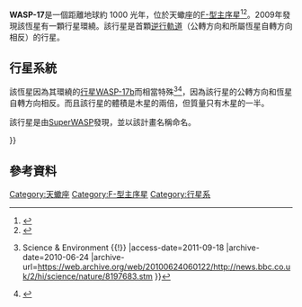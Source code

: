 {{Starbox begin
| name = WASP-17
}}
{{Starbox observe
| epoch = [[J2000.0|J2000.0]]
| equinox = <!--Equinox of coordinates (defaults to epoch)-->
| constell = [[天蠍座|天蠍座]]
| pronounce = <!--Pronunciation guide-->
| ra = {{RA|15|59|51}}
| dec = {{Dec|-28|03|42}}
| appmag_v = 11.6
}}
{{Starbox character
| class = F6V
| r-i = <!--R-I color-->
| v-r = <!--V-R color-->
| b-v = <!--B-V color-->
| u-b = <!--U-B color-->
| variable = <!--Variability type-->
}}
{{Starbox astrometry
| radial_v = <!--Radial velocity (in km/sec)-->
| prop_mo_ra = <!--Proper motion (RA), μα cos δ (in milliarcsec/yr)-->
| prop_mo_dec = <!--Proper motion (dec), μδ (in milliarcsec/yr)-->
| parallax = <!--Parallax (in milliarcsec)-->
| p_error = <!--Parallax error (in milliarcsec)-->
| parallax_footnote = <!--Parallax footnote-->
| dist_ly = ~1,000
| dist_pc = ~300
| absmag_v = <!--Absolute magnitude (Johnson-Cousins V system)-->
}}
{{Starbox detail
| source = <!--[source url]-->
| mass = 1.2
| radius = 1.38
| gravity = <!--Surface gravity (given as the base 10 logarithm expressed in cgs units)-->
| luminosity = <!--Luminosity (in solar luminosities); prefer luminosity_bolometric or luminosity_visual-->
| luminosity_bolometric = <!--Luminosity (in solar luminosities), bolometric-->
| luminosity_visual = <!--Luminosity (in solar luminosities), visual (V)-->
| temperature = 6550
| metal = -0.25 [Fe/H]
| rotation = <!--Rotation (no units provided by template)-->
| rotational_velocity = <!--Rotational velocity (v sin i, in km/s)-->
| age = 3 {{e|9}}
}}
{{Starbox catalog
| names = 1SWASP J155950.94−280342.3,<br /> USNO-B1.0 0619-0419495,<br /> 2MASS 15595095−2803422
}}
{{Starbox reference
| Simbad = WASP-17
| EPE = WASP-17
| NSTED = WASP-17
}}
{{Starbox end}}

'''WASP-17'''是一個距離地球約 1000 光年，位於天蠍座的[[F-型主序星|F-型主序星]]<ref>{{Cite web |url=http://arxiv.org/abs/0908.1553v1 |title=存档副本 |access-date=2011-09-18 |archive-date=2014-08-23 |archive-url=https://web.archive.org/web/20140823212811/http://arxiv.org/abs/0908.1553v1 }}</ref><ref>{{Cite web |url=http://www.space.com/scienceastronomy/090812-backward-planet.html |title=存档副本 |access-date=2011-09-18 |archive-date=2010-05-29 |archive-url=https://web.archive.org/web/20100529002318/http://www.space.com/scienceastronomy/090812-backward-planet.html }}</ref>。2009年發現該恆星有一顆行星環繞。該行星是首顆[[順行和逆行|逆行軌道]]（公轉方向和所屬恆星自轉方向相反）的行星。

==行星系統==
{{main|WASP-17b}}

該恆星因為其環繞的[[太陽系外行星|行星]][[WASP-17b|WASP-17b]]而相當特殊<ref>{{Cite web |url=http://news.bbc.co.uk/2/hi/science/nature/8197683.stm |title=BBC NEWS {{!}} Science & Environment {{!}} |access-date=2011-09-18 |archive-date=2010-06-24 |archive-url=https://web.archive.org/web/20100624060122/http://news.bbc.co.uk/2/hi/science/nature/8197683.stm }}</ref><ref>{{Cite web |url=http://news.yahoo.com/s/space/20090812/sc_space/newfoundplanetorbitsbackward |title=New-found Planet Orbits Backward |accessdate=2009-08-15 |archive-date=2009-08-15 |archive-url=https://web.archive.org/web/20090815040338/http://news.yahoo.com/s/space/20090812/sc_space/newfoundplanetorbitsbackward |dead-url=no }}</ref>，因為該行星的公轉方向和恆星自轉方向相反。而且該行星的體積是木星的兩倍，但質量只有木星的一半。

該行星是由[[超廣角尋找行星|SuperWASP]]發現，並以該計畫名稱命名。

{{OrbitboxPlanet begin}}
{{OrbitboxPlanet
| exoplanet = [[WASP-17b|b]]
| mass = 0.486 (± 0.032)
| semimajor = 0.0515 (± 0.00034) 
| period = 3.735438 (± 6.8e-06)
| eccentricity = 0.028 {{±|0.018|0.015}} 
}}
{{Orbitbox end}}

==參考資料==
{{reflist}}

{{天蝎座恆星}}

[[Category:天蠍座|Category:天蠍座]]
[[Category:F-型主序星|Category:F-型主序星]]
[[Category:行星系|Category:行星系]]